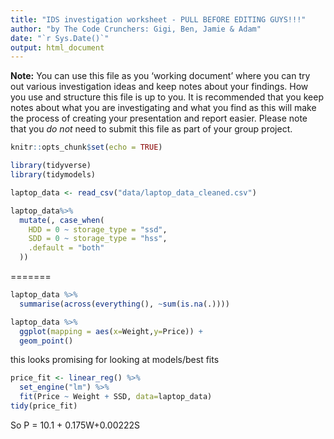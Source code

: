 ```yaml
---
title: "IDS investigation worksheet - PULL BEFORE EDITING GUYS!!!"
author: "by The Code Crunchers: Gigi, Ben, Jamie & Adam"
date: "`r Sys.Date()`"
output: html_document
---
```


**Note:** You can use this file as you 'working document' where you can try out various investigation ideas and keep notes about your findings. How you use and structure this file is up to you. It is recommended that you keep notes about what you are investigating and what you find as this will make the process of creating your presentation and report easier. Please note that you _do not_ need to submit this file as part of your group project.



```r
knitr::opts_chunk$set(echo = TRUE)
```


```r
library(tidyverse)
library(tidymodels)
```


```r
laptop_data <- read_csv("data/laptop_data_cleaned.csv")
```


```r
laptop_data%>% 
  mutate(, case_when(
    HDD = 0 ~ storage_type = "ssd",
    SDD = 0 ~ storage_type = "hss",
    .default = "both"
  ))
```

=======
```r
laptop_data %>%
  summarise(across(everything(), ~sum(is.na(.))))


```

```r
laptop_data %>%
  ggplot(mapping = aes(x=Weight,y=Price)) +
  geom_point()

```
this looks promising for looking at models/best fits
```r
price_fit <- linear_reg() %>%
  set_engine("lm") %>%
  fit(Price ~ Weight + SSD, data=laptop_data)
tidy(price_fit)
```

So P = 10.1 + 0.175W+0.00222S


```r

```